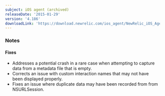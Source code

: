 ```yaml
---
subject: iOS agent (archived)
releaseDate: '2015-01-29'
version: '4.186'
downloadLink: 'https://download.newrelic.com/ios_agent/NewRelic_iOS_Agent_4.186.zip'
---
```


### Notes

#### Fixes

* Addresses a potential crash in a rare case when attempting to capture data from a metadata file that is empty.
* Corrects an issue with custom interaction names that may not have been displayed properly.
* Fixes an issue where duplicate data may have been recorded from from NSURLSession.
